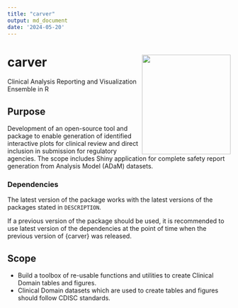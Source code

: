```yaml
---
title: "carver"
output: md_document
date: '2024-05-20'
---
```


<!-- Please do not edit the README.md file as it is auto-generated. Only edit the README.Rmd file -->

# carver <a href="https://github.com/pfizer-rd/cvarsinternal"><img src="man/figures/carver.png" align="right" height="225" width="200" /></a>

<!-- badges: start -->
  <!-- badges: end -->

Clinical Analysis Reporting and Visualization Ensemble in R

## Purpose

Development of an open-source tool and package to enable generation of identified interactive plots for clinical review and direct inclusion in submission for regulatory agencies. The scope includes Shiny application for complete safety report generation from Analysis Model (ADaM) datasets.

### Dependencies

The latest version of the package works with the latest versions of the packages
stated in `DESCRIPTION`.

If a previous version of the package should be used, it is recommended to use
latest version of the dependencies at the point of time when the previous
version of {carver} was released.

## Scope

* Build a toolbox of re-usable functions and utilities to create Clinical Domain tables and figures.
* Clinical Domain datasets which are used to create tables and figures should follow CDISC standards.
